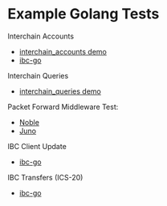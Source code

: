 # Example Golang Tests
Interchain Accounts

* [interchain_accounts demo](https://gist.github.com/Reecepbcups/8ec46ad83f6c9c1a152c10ab25774335)
* [ibc-go](https://github.com/cosmos/ibc-go/blob/main/e2e/tests/interchain_accounts/base_test.go)

Interchain Queries

* [interchain_queries demo](https://gist.github.com/Reecepbcups/d2a1155aaa3a95f5f6daf672e081e8b1)

Packet Forward Middleware Test:

* [Noble](https://github.com/strangelove-ventures/noble/blob/main/interchaintest/packet_forward_test.go)
* [Juno](https://github.com/CosmosContracts/juno/blob/main/interchaintest/module_pfm_test.go)

IBC Client Update

* [ibc-go](https://github.com/cosmos/ibc-go/blob/main/e2e/tests/core/02-client/client_test.go)

IBC Transfers (ICS-20)

* [ibc-go](https://github.com/cosmos/ibc-go/blob/main/e2e/tests/transfer/base_test.go)